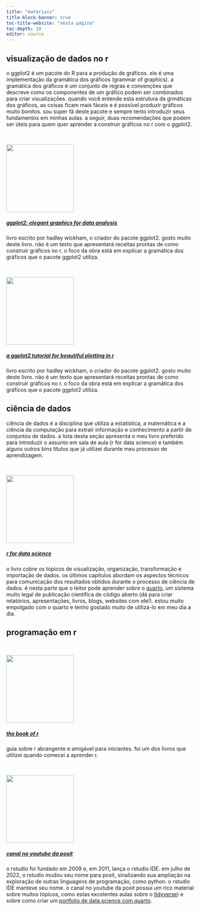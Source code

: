 ```yaml
---
title: "materiais"
title-block-banner: true
toc-title-website: "nesta página"
toc-depth: 10
editor: source
---
```


## visualização de dados no r

o ggplot2 é um pacote do R para a produção de gráficos. ele é uma implementação da gramática dos gráficos (grammar of graphics). a gramática dos gráficos é um conjunto de regras e convenções que descreve como os componentes de um gráfico podem ser combinados para criar visualizações. quando você entende esta estrutura da grmáticas dos gráficos, as coisas ficam mais fáceis e é possível produzir gráficos muito bonitos. sou super fã deste pacote e sempre tento introduzir seus fundamentos em minhas aulas. a seguir, duas recomendações que podem ser úteis para quem quer aprender a construir gráficos no r com o ggplot2.

<br>

::: {.grid}
::: {.g-col-12 .g-col-md-4}
![](cover_ggplot2.jpeg){width="180"}
:::

::: {.g-col-12 .g-col-md-8}
##### [ggplot2: elegant graphics for data analysis](https://ggplot2-book.org/)

livro escrito por hadley wickham, o criador do pacote ggplot2. gosto muito deste livro. não é um texto que apresentará receitas prontas de como construir gráficos no r. o foco da obra está em explicar a gramática dos gráficos que o pacote ggplot2 utiliza.
:::
:::

<br>

::: {.grid}
::: {.g-col-12 .g-col-md-4}
![](cedric.png){width="180"}
:::

::: {.g-col-12 .g-col-md-8}
##### [a ggplot2 tutorial for beautiful plotting in r](https://www.cedricscherer.com/2019/08/05/a-ggplot2-tutorial-for-beautiful-plotting-in-r/)

livro escrito por hadley wickham, o criador do pacote ggplot2. gosto muito deste livro. não é um texto que apresentará receitas prontas de como construir gráficos no r. o foco da obra está em explicar a gramática dos gráficos que o pacote ggplot2 utiliza.
:::
:::

## ciência de dados

ciência de dados é a disciplina que utiliza a estatística, a matemática e a ciência da computação para extrair informação e conhecimento a partir de conjuntos de dados. a lista desta seção apresenta o meu livro preferido para introduzir o assunto em sala de aula (r for data science) e também alguns outros bins títulos que já utilizei durante meu processo de aprendizagem.

<br>

::: {.grid}
::: {.g-col-12 .g-col-md-4}
![](r4ds.png){width="180"}
:::

::: {.g-col-12 .g-col-md-8}
##### [r for data science](https://r4ds.hadley.nz/)

o livro cobre os tópicos de visualização, organização, transformação e importação de dados. os últimos capítulos abordam os aspectos técnicos para comunicação dos resultados obtidos durante o processo de ciência de dados. é nesta parte que o leitor pode aprender sobre o [quarto](https://quarto.org/), um sistema muito legal de publicação científica de código aberto (dá para criar relatórios, apresentações, livros, blogs, websites com ele!). estou muito empolgado com o quarto e tenho gostado muito de utilizá-lo em meu dia a dia.
:::
:::

## programação em r

<br>

::: {.grid}
::: {.g-col-12 .g-col-md-4}
![](book-r.png){width="180"}
:::

::: {.g-col-12 .g-col-md-8}
##### [the book of r](https://books.google.com.br/books/about/The_Book_of_R.html?id=N4G7DQAAQBAJ&redir_esc=y)

guia sobre r abrangente e amigável para iniciantes. foi um dos livros que utilizei quando comecei a aprender r.
:::
:::

<br>

::: {.grid}
::: {.g-col-12 .g-col-md-4}
![](posit.jpeg){width="180"}
:::
::: {.g-col-12 .g-col-md-8}
##### [canal no youtube da posit](https://www.youtube.com/@PositPBC)

o rstudio foi fundado em 2009 e, em 2011, lança o rstudio IDE. em julho de 2022, o rstudio mudou seu nome para posit, sinalizando sua ampliação na exploração de outras linguagens de programação, como python. o rstudio IDE manteve seu nome. o canal no youtube da posit possui um rico material sobre muitos tópicos, como estas excelentes aulas sobre o [tidyverse](https://youtu.be/KsBBRHAgAhM?si=biZQB54EP8m6JCet)) e sobre como criar um [portfolio de data science com quarto](https://www.youtube.com/live/xtSFXtDf4cM?si=vScG6OnBJUyi8GR3).
:::
:::


